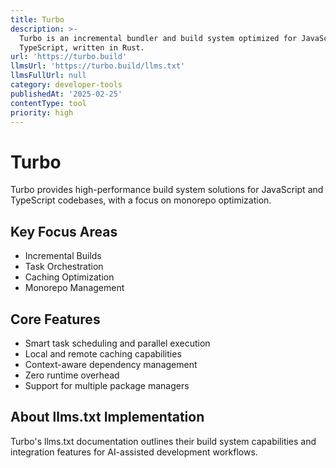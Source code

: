 ```yaml
---
title: Turbo
description: >-
  Turbo is an incremental bundler and build system optimized for JavaScript and
  TypeScript, written in Rust.
url: 'https://turbo.build'
llmsUrl: 'https://turbo.build/llms.txt'
llmsFullUrl: null
category: developer-tools
publishedAt: '2025-02-25'
contentType: tool
priority: high
---
```


# Turbo

Turbo provides high-performance build system solutions for JavaScript and TypeScript codebases, with a focus on monorepo optimization.

## Key Focus Areas

- Incremental Builds
- Task Orchestration
- Caching Optimization
- Monorepo Management

## Core Features

- Smart task scheduling and parallel execution
- Local and remote caching capabilities
- Context-aware dependency management
- Zero runtime overhead
- Support for multiple package managers

## About llms.txt Implementation

Turbo's llms.txt documentation outlines their build system capabilities and integration features for AI-assisted development workflows.
